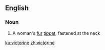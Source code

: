 ==English==

===Noun===
{{en-noun}}

# {{context|dated|lang=en}} A woman's [[fur]] [[tippet]], fastened at the neck

[[ku:victorine]]
[[zh:victorine]]